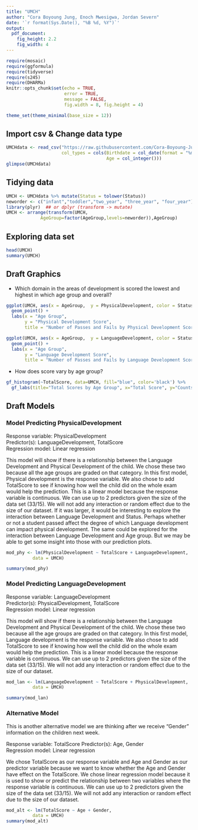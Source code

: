 ```yaml
---
title: "UMCH"
author: "Cora Boyoung Jung, Enoch Mwesigwa, Jordan Severn"
date: '`r format(Sys.Date(), "%B %d, %Y")`'
output: 
  pdf_document:
    fig_height: 2.2
    fig_width: 4
---
```


```r
require(mosaic)
require(ggformula)
require(tidyverse)
require(s245)
require(DHARMa)
knitr::opts_chunk$set(echo = TRUE, 
                      error = TRUE,
                      message = FALSE,
                      fig.width = 8, fig.height = 4)

theme_set(theme_minimal(base_size = 12))
```

## Import csv & Change data type
  
```r
UMCHdata <- read_csv("https://raw.githubusercontent.com/Cora-Boyoung-Jung/UMCH/main/data/UMCH.csv",
                     col_types = cols(Birthdate = col_date(format = "%m/%d/%Y"),
                                      Age = col_integer()))
glimpse(UMCHdata)
```


## Tidying data
  
```r
UMCH <- UMCHdata %>% mutate(Status = tolower(Status))
neworder <- c("infant","toddler","two_year", "three_year", "four_year")
library(plyr)  ## or dplyr (transform -> mutate)
UMCH <- arrange(transform(UMCH,
             AgeGroup=factor(AgeGroup,levels=neworder)),AgeGroup)
```

## Exploring data set
  
```r
head(UMCH)
summary(UMCH)
```

## Draft Graphics

- Which domain in the areas of development is scored the lowest and highest in which age group and overall? 
```r
ggplot(UMCH, aes(x = AgeGroup,  y = PhysicalDevelopment, color = Status)) +
  geom_point() +
  labs(x = "Age Group",
       y = "Physical Development Score",
       title = "Number of Passes and Fails by Physical Development Score")
```
```r
ggplot(UMCH, aes(x = AgeGroup,  y = LanguageDevelopment, color = Status)) +
  geom_point() +
  labs(x = "Age Group",
       y = "Language Development Score",
       title = "Number of Passes and Fails by Language Development Score")

```
- How does score vary by age group?  
```r
gf_histogram(~TotalScore, data=UMCH, fill="blue", color='black') %>% 
  gf_labs(title="Total Scores by Age Group", x="Total Score", y="Counts") + facet_wrap(~AgeGroup)

```

## Draft Models

### Model Predicting PhysicalDevelopment  
   
Response variable: PhysicalDevelopment  
Predictor(s): LanguageDevelopment, TotalScore   
Regression model: Linear regression  

This model will show if there is a relationship between the Language Development and Physical Development of the child. We chose these two because all the age groups are graded on that category. In this first model, Physical development is the response variable. We also chose to add TotalScore to see if knowing how well the child did on the whole exam would help the prediction. This is a linear model because the response variable is continuous. We can use up to 2 predictors given the size of the data set (33/15). We will not add any interaction or random effect due to the size of our dataset.  If it was larger, it would be interesting to explore the interaction between Language Development and Status. Perhaps whether or not a student passed affect the degree of which Language development can impact physical development. The same could be explored for the interaction between Language Development and Age group. But we may be able to get some insight into those with our prediction plots.

```r
mod_phy <- lm(PhysicalDevelopment ~ TotalScore + LanguageDevelopment, 
          data = UMCH)

summary(mod_phy)
```

### Model Predicting LanguageDevelopment  
  
Response variable: LanguageDevelopment  
Predictor(s): PhysicalDevelopment, TotalScore   
Regression model: Linear regression  

This model will show if there is a relationship between the Language Development and Physical Development of the child. We chose these two because all the age groups are graded on that category. In this first model, Language development is the response variable. We also chose to add TotalScore to see if knowing how well the child did on the whole exam would help the prediction. This is a linear model because the response variable is continuous. We can use up to 2 predictors given the size of the data set (33/15). We will not add any interaction or random effect due to the size of our dataset.  

```r
mod_lan <- lm(LanguageDevelopment ~ TotalScore + PhysicalDevelopment, 
          data = UMCH)

summary(mod_lan)
```

### Alternative Model  
    
This is another alternative model we are thinking after we receive "Gender" information on the children next week. 

Response variable: TotalScore 
Predictor(s): Age, Gender   
Regression model: Linear regression 

We chose TotalScore as our response variable and Age and Gender as our predictor variable because we want to know whether the Age and Gender have effect on the TotalScore. We chose linear regression model because it is used to show or predict the relationship between two variables where the response variable is continuous. We can use up to 2 predictors given the size of the data set (33/15). We will not add any interaction or random effect due to the size of our dataset.   
  
```r
mod_alt <- lm(TotalScore ~ Age + Gender,  
          data = UMCH)  
summary(mod_alt)  
```